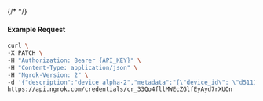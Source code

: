 {/* <!-- Code generated for API Clients. DO NOT EDIT. --> */}

#### Example Request
```bash
curl \
-X PATCH \
-H "Authorization: Bearer {API_KEY}" \
-H "Content-Type: application/json" \
-H "Ngrok-Version: 2" \
-d '{"description":"device alpha-2","metadata":"{\"device_id\": \"d5111ba7-0cc5-4ba3-8398-e6c79e4e89c2\"}"}' \
https://api.ngrok.com/credentials/cr_33Qo4fllMWEcZGlfEyAyd7rXUOn
```
